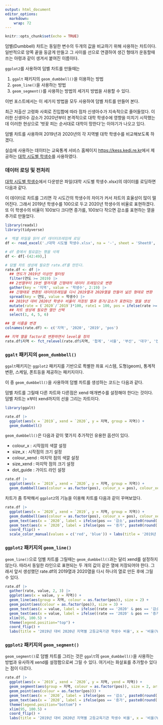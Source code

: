 ```yaml
---
output: html_document
editor_options: 
  markdown: 
    wrap: 72
---
```


```r
knitr::opts_chunk$set(echo = TRUE)
```

덤벨(Dumbbell) 차트는 동일한 변수의 두개의 값을 비교하기 위해 사용하는
차트이다. 일반적으로 양쪽 끝을 둥글게 만들고 그 사이를 선으로 연결하여
생긴 형태가 운동할때 쓰는 아령과 같이 생겨서 붙여진 이름이다.

`ggplot2`를 사용하여 덤벨 차트를 만들때는

1.  `ggalt` 패키지의 `geom_dumbbell()`을 이용하는 방법
2.  `geom_line()`을 사용하는 방법
3.  `geom_segment()`를 사용하는 방법의 세가지 방법을 사용할 수 있다.

이번 포스트에서는 이 세가지 방법을 모두 사용하여 덤벨 차트를 만들어
본다.

최근 저출산 고령화 사회로 진입함에 따라 점차 신생아수가 지속적으로
줄어들었다. 이러한 신생아수 감소가 2020년부터 본격적으로 대학 학생수에
영향을 미치기 시작했는데 이러한 현상으로 '벗꽂 피는 순서대로 대학이
망한다'는 이야기가 나오고 있다.

덤벨 차트를 사용하여 2019년과 2020년의 각 지역별 대학 학생수를
비교해보도록 하겠다.

실습에 사용하는 데이터는 교육통계 서비스 홈페이지
<https://kess.kedi.re.kr>에서 제공하는 [대학 시도별
학생수](https://kess.kedi.re.kr/kessTheme/timeStats?itemCode=03&uppCd1=03040106&menuId=m_02_03_02#testinput)를
사용하였다.

### **데이터 로딩 및 전처리**

[대학 시도별
학생수](https://kess.kedi.re.kr/kessTheme/timeStats?itemCode=03&uppCd1=03040106&menuId=m_02_03_02#testinput)에서
다운받은 파일(대학 시도별 학생수.xlsx)의 데이터를 로딩하면 다음과 같다.

이 데이터로 차트를 그리면 각 시도간의 학생수의 차이가 커서 차트의
효율성이 많이 떨어진다. 그래서 2019년 학생수를 100으로 두고 2020년
학생수의 비율로 표현하겠다. 또 이 학생수의 비율이 100보다 크다면 증가를,
100보다 작으면 감소를 표현하는 열을 추가로 만들었다.

```r
library(readxl)
library(tidyverse)

#  엑셀 파일을 읽어 df 데이터프레임에 로딩
df <- read_excel('./대학 시도별 학생수.xlsx', na = '-', sheet = 'Sheet0', col_types = c(rep('numeric', 19)), col_names = T)

# df 중에서 필요없는 행을 삭제
df <- df[-(42:49),]

# 덤벨 차트 생성에 필요한 rate.df를 만든다. 
rate.df <- df |> 
  ## 연도가 2019년 이상만 필터링
  filter(연도 >= 2019) |>       
  ## 2번열부터 19번 열까지를 긴형태의 데이터 프레임으로 변환
  gather(key = '지역', value = '학생수', 2:19) |>
  ## 긴형태로 변환된 데이터프레임을 다시 2019열과 2020열을 만들어 넓은 형태로 변환
  spread(key = 연도, value = 학생수) |>
  ## 2019년 대비 2020년 학생수 비율이 저장된 열과 증가/감소가 표현되는 열을 생성
  mutate(rate = (`2020`/`2019`)*100, rate1 = 100, pos = ifelse(rate >= 100, '증가', '감소')) |>
  ## 차트 생성에 필요한 열만 선택
  select(1, 4, 5, 6)

## 열 이름을 변경
colnames(rate.df) <- c('지역', '2020', '2019', 'pos')

## 지역 열을 factor로 변환하면서 level을 정의
rate.df$지역 <- fct_relevel(rate.df$지역, '합계', '서울', '부산', '대구', '인천', '광주', '대전', '울산', '세종', '경기', '강원', '충북', '충남', '전북', '전남', '경북', '경남', '제주')
```

### **`ggalt` 패키지의 `geom_dumbbell()`**

`ggalt`패키지는 `ggplot2` 패키지를 기반으로 특별한 좌표 시스템,
도형(geom), 통계적 변환, 스케일, 폰트등을 제공하는 패키지이다.

이 중 `geom_dumbbell()`을 사용하여 덤벨 차트를 생성하는 코드는 다음과
같다.

덤벨 차트를 그릴때 다른 차트와 다른점은 xend 매개변수를
설정해야 한다는 것이다. 덤벨 차트는 x부터 xend까지의 선을 그리는 차트이다.

```r
library(ggalt)

rate.df |>
  ggplot(aes(x = `2019`, xend = `2020`, y = 지역, group = 지역)) +
  geom_dumbbell() 
```

`geom_dumbbell()`은 다음과 같이 몇가지 추가적인 유용한 옵션이 있다.

-   colour_x : 시작점의 색깔 설정
-   size_x : 시작점의 크기 설정
-   colour_xend : 마지막 점의 색깔 설정
-   size_xend : 마지막 점의 크기 설정
-   dot_guide : 가이드 라인 설정

```r
rate.df |>
  ggplot(aes(x = `2019`, xend = `2020`, y = 지역, group = 지역)) +
  geom_dumbbell(aes(colour = as.factor(pos), colour_x = pos), colour_xend = 'black', size = 2.0) 
```

차트가 좀 투박해서 `ggplot2`의 기능을 이용해 차트를 다음과 같이 꾸며보았다. 

```r

rate.df |> 
  ggplot(aes(x = `2020`, xend = `2019`, y = 지역, group = 지역)) +
  geom_dumbbell(aes(colour = as.factor(pos), colour_x = pos), colour_xend = 'black', size = 2.0) + 
  geom_text(aes(x = `2020`, label = ifelse(pos == '감소', paste0(round(`2020`-100, 1), '%'), NA)), vjust = 1.5) +
  geom_text(aes(x = `2020`, label = ifelse(pos == '증가', paste0(round(`2020`-100, 1), '%'), NA)), vjust = -1) + xlim(95, 100.5) + 
  coord_flip() +
  scale_color_manual(values = c('red', 'blue')) + labs(title = '2019년 대비 2020년 지역별 고등교육기관 학생수 비율', x = '비율(%)', color = '증감')

```

### **`ggplot2` 패키지의 `geom_line()`**

`geom_line()`으로 덤벨 차트를 그릴때는 `geom_dumbbell()`과는 달리 xend를 설정하지 않는다. 따라서 동일한 라인으로 표현되는 두 개의 값이 같은 열에 저장되어야 한다. 그래서 앞서 생성했던 rate.df의 2019열과 2020열을 다시 하나의 열로 만든 후에 그릴 수 있다. 

```r
rate.df |>
  gather(rate, value, 2, 3) |>
  ggplot(aes(x = value, y = 지역)) +
  geom_line(aes(group = 지역, colour = as.factor(pos)), size = 2) + 
  geom_point(aes(colour = as.factor(pos)), size = 3) +
  geom_text(aes(x = value, label = ifelse((rate == '2020' & pos == '감소'), paste0(round(value-100, 1), '%'), NA)), vjust = 1.5) +
  geom_text(aes(x = value, label = ifelse((rate == '2020' & pos == '증가'), paste0(round(value-100, 1), '%'), NA)), vjust = -1) +
  xlim(95, 100.5) + 
  theme(legend.position="top") +
  coord_flip() + 
  labs(title = '2019년 대비 2020년 지역별 고등교육기관 학생수 비율', x = '비율(%)', color = '증감')
```


### **`ggplot2` 패키지의 `geom_segment()`**

`geom_segment()`로 덤벨 차트를 그리는 것은 `ggalt`의 `geom_dumbbell()`을 사용하는 방법과 유사하게 xend를 설정함으로써 그릴 수 있다. 여기서는 화살표를 추가할수 있다는 점이 다르다. 

```r
rate.df |>
  ggplot(aes(x = `2019`, xend = `2020`, y = 지역, yend = 지역)) +
  geom_segment(aes(group = 지역, colour = as.factor(pos)), size = 2, arrow = arrow(length = unit(0.03, "npc"))) + 
  geom_point(aes(colour = as.factor(pos))) +
  geom_text(aes(x = `2020`, label = ifelse(pos == '감소', paste0(round(`2020`-100, 1), '%'), NA)), vjust = 1.5) +
  geom_text(aes(x = `2020`, label = ifelse(pos == '증가', paste0(round(`2020`-100, 1), '%'), NA)), vjust = -1) + xlim(95, 100.5) + 
  theme(legend.position="bottom") +
  xlim(95, 100.5) +
  coord_flip() + 
  labs(title = '2019년 대비 2020년 지역별 고등교육기관 학생수 비율', x = '비율(%)', color = '증감')
```




